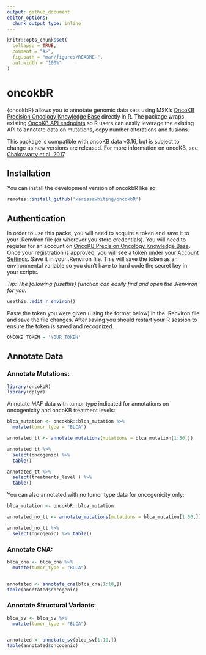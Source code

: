 ```yaml
---
output: github_document
editor_options: 
  chunk_output_type: inline
---
```


<!-- README.md is generated from README.Rmd. Please edit that file -->

```r
knitr::opts_chunk$set(
  collapse = TRUE,
  comment = "#>",
  fig.path = "man/figures/README-",
  out.width = "100%"
)
```

# oncokbR

<!-- badges: start -->
<!-- badges: end -->

{oncokbR} allows you to annotate genomic data sets using MSK's [OncoKB Precision Oncology Knowledge Base](https://www.oncokb.org/) directly in R. The package wraps existing [OncoKB API endpoints](https://api.oncokb.org/oncokb-website/api) so R users can easily leverage the existing API to annotate data on mutations, copy number alterations and fusions.


This package is compatible with oncoKB data v3.16, but is subject to change as new versions are released. For more information on oncoKB, see [Chakravarty et al. 2017](https://ascopubs.org/doi/full/10.1200/PO.17.00011). 

## Installation

You can install the development version of oncokbR like so:

``` r
remotes::install_github('karissawhiting/oncokbR')
```
## Authentication

In order to use this packe, you will need to acquire a token and save it to your .Renviron file (or wherever you store credentials). You will need to register for an account on [OncoKB Precision Oncology Knowledge Base](https://www.oncokb.org/). Once your registration is approved, you will see a token under your [Account Settings](https://www.oncokb.org/account/settings). Save it in your .Renviron file. This will save the token as an environmental variable so you don’t have to hard code the secret key in your scripts.

*Tip: The following {usethis} function can easily find and open the .Renviron for you:*

```r
usethis::edit_r_environ()
```

Paste the token you were given (using the format below) in the .Renviron file and save the file changes. After saving you should restart your R session to ensure the token is saved and recognized.

```r
ONCOKB_TOKEN = 'YOUR_TOKEN'
```


## Annotate Data

### Annotate Mutations:

```r
library(oncokbR)
library(dplyr)
```

Annotate MAF data with tumor type indicated for annotations on oncogenicity and oncoKB treatment levels:

```r
blca_mutation <- oncokbR::blca_mutation %>%
  mutate(tumor_type = "BLCA")

annotated_tt <- annotate_mutations(mutations = blca_mutation[1:50,])

annotated_tt %>%
  select(oncogenic) %>% 
  table()

```


```r
annotated_tt %>%
  select(treatments_level ) %>% 
  table()
```

You can also annotated with no tumor type data for oncogenicity only: 

```r
blca_mutation <- oncokbR::blca_mutation

annotated_no_tt <- annotate_mutations(mutations = blca_mutation[1:50,])

annotated_no_tt %>%
  select(oncogenic) %>% table()
```


### Annotate CNA:

```r
blca_cna <- blca_cna %>%
  mutate(tumor_type = "BLCA")


annotated <- annotate_cna(blca_cna[1:10,])
table(annotated$oncogenic)

```

### Annotate Structural Variants:

```r

blca_sv <- blca_sv %>%
  mutate(tumor_type = "BLCA")


annotated <- annotate_sv(blca_sv[1:10,])
table(annotated$oncogenic)
```
